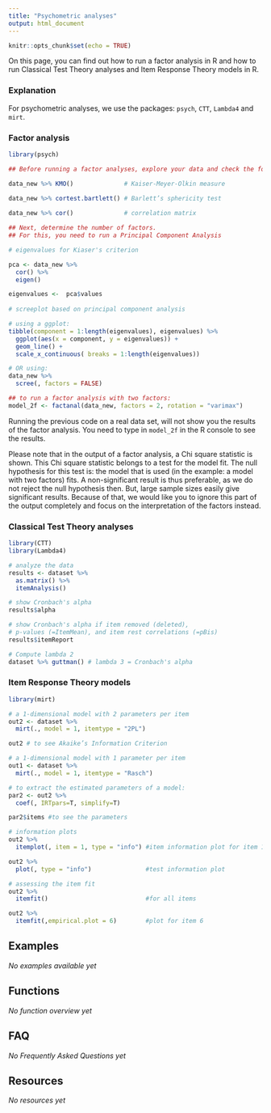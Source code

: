 ```yaml
---
title: "Psychometric analyses"
output: html_document
---
```


```r
knitr::opts_chunk$set(echo = TRUE)
```
On this page, you can find out how to run a factor analysis in R and how to run Classical Test Theory analyses and Item Response Theory models in R.  

### Explanation
For psychometric analyses, we use the packages: `psych`, `CTT`, `Lambda4` and `mirt`.

### Factor analysis
```r

library(psych)

## Before running a factor analyses, explore your data and check the following:

data_new %>% KMO()              # Kaiser-Meyer-Olkin measure
  
data_new %>% cortest.bartlett() # Barlett’s sphericity test

data_new %>% cor()              # correlation matrix

## Next, determine the number of factors. 
## For this, you need to run a Principal Component Analysis

# eigenvalues for Kiaser's criterion  

pca <- data_new %>% 
  cor() %>% 
  eigen()

eigenvalues <-  pca$values
  
# screeplot based on principal component analysis

# using a ggplot:
tibble(component = 1:length(eigenvalues), eigenvalues) %>%
  ggplot(aes(x = component, y = eigenvalues)) +
  geom_line() +
  scale_x_continuous( breaks = 1:length(eigenvalues))

# OR using:
data_new %>%
  scree(, factors = FALSE)

## to run a factor analysis with two factors:
model_2f <- factanal(data_new, factors = 2, rotation = "varimax")

```

Running the previous code on a real data set, will not show you the results of the factor analysis. You need to type in `model_2f` in the R console to see the results.

Please note that in the output of a factor analysis, a Chi square statistic is shown. This Chi square statistic belongs to a test for the model fit. The null hypothesis for this test is: the model that is used (in the example: a model with two factors) fits. A non-significant result is thus preferable, as we do not reject the null hypothesis then. But, large sample sizes easily give significant results. Because of that, we would like you to ignore this part of the output completely and focus on the interpretation of the factors instead.


### Classical Test Theory analyses

```r

library(CTT)
library(Lambda4)

# analyze the data
results <- dataset %>% 
  as.matrix() %>% 
  itemAnalysis()

# show Cronbach's alpha 
results$alpha

# show Cronbach's alpha if item removed (deleted),
# p-values (=ItemMean), and item rest correlations (=pBis)
results$itemReport

# Compute lambda 2
dataset %>% guttman() # lambda 3 = Cronbach's alpha

```

### Item Response Theory models
```r

library(mirt)

# a 1-dimensional model with 2 parameters per item
out2 <- dataset %>%
  mirt(., model = 1, itemtype = "2PL")

out2 # to see Akaike’s Information Criterion 

# a 1-dimensional model with 1 parameter per item
out1 <- dataset %>% 
  mirt(., model = 1, itemtype = "Rasch")

# to extract the estimated parameters of a model:
par2 <- out2 %>% 
  coef(, IRTpars=T, simplify=T)

par2$items #to see the parameters

# information plots
out2 %>% 
  itemplot(, item = 1, type = "info") #item information plot for item 1

out2 %>%
  plot(, type = "info")               #test information plot

# assessing the item fit
out2 %>% 
  itemfit()                           #for all items

out2 %>% 
  itemfit(,empirical.plot = 6)        #plot for item 6

```

## Examples {.tabset}

*No examples available yet*

## Functions

*No function overview yet*

## FAQ
*No Frequently Asked Questions yet*

## Resources
*No resources yet*